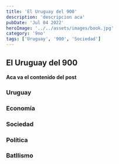 ```yaml
---
title: 'El Uruguay del 900'
description: 'descripcion aca'
pubDate: 'Jul 04 2022'
heroImage: '../../assets/images/book.jpg'
category: '9no'
tags: ['Uruguay', '900', 'Sociedad']
---
```


## El Uruguay del 900

**Aca va el contenido del post**

### Uruguay

### Economía

### Sociedad

### Política

### Batllismo
